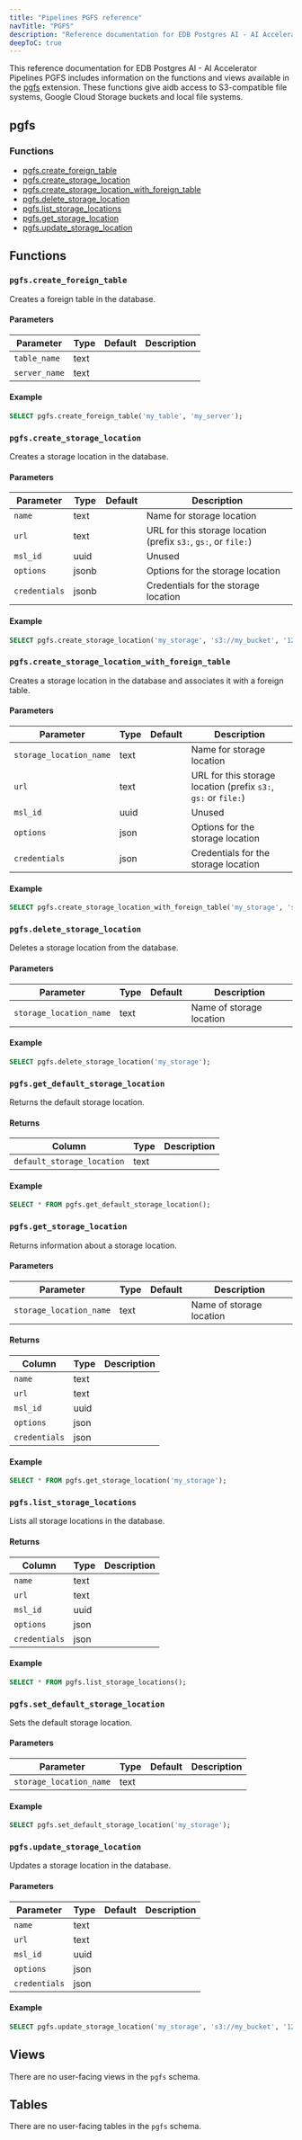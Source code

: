 ```yaml
---
title: "Pipelines PGFS reference"
navTitle: "PGFS"
description: "Reference documentation for EDB Postgres AI - AI Accelerator Pipelines PGFS."
deepToC: true
---
```


This reference documentation for EDB Postgres AI - AI Accelerator Pipelines PGFS includes information on the functions and views available in the [pgfs](../pgfs) extension. These functions give aidb access to S3-compatible file systems, Google Cloud Storage buckets and local file systems.

## pgfs

### Functions

* [pgfs.create_foreign_table](#pgfscreate_foreign_table)
* [pgfs.create_storage_location](#pgfscreate_storage_location)
* [pgfs.create_storage_location_with_foreign_table](#pgfscreate_storage_location_with_foreign_table)
* [pgfs.delete_storage_location](#pgfsdelete_storage_location)
* [pgfs.list_storage_locations](#pgfslist_storage_locations)
* [pgfs.get_storage_location](#pgfsget_storage_location)
* [pgfs.update_storage_location](#pgfsupdate_storage_location)

## Functions

### `pgfs.create_foreign_table`

Creates a foreign table in the database.

#### Parameters

| Parameter     | Type | Default | Description |
|---------------|------|---------|-------------|
| `table_name`  | text |         |             |
| `server_name` | text |         |             |

#### Example

```sql
SELECT pgfs.create_foreign_table('my_table', 'my_server');
```

### `pgfs.create_storage_location`

Creates a storage location in the database.

#### Parameters

| Parameter     | Type  | Default | Description                                                     |
|---------------|-------|---------|-----------------------------------------------------------------|
| `name`        | text  |         | Name for storage location                                       |
| `url`         | text  |         | URL for this storage location (prefix `s3:`, `gs:`, or `file:`) |
| `msl_id`      | uuid  |         | Unused                                                          |
| `options`     | jsonb |         | Options for the storage location                                |
| `credentials` | jsonb |         | Credentials for the storage location                            |

#### Example

```sql
SELECT pgfs.create_storage_location('my_storage', 's3://my_bucket', '123e4567-e89b-12d3-a456-426614174000', '{}'::JSONB, '{}'::JSONB);
```

### `pgfs.create_storage_location_with_foreign_table`

Creates a storage location in the database and associates it with a foreign table.

#### Parameters

| Parameter               | Type | Default | Description                                                    |
|-------------------------|------|---------|----------------------------------------------------------------|
| `storage_location_name` | text |         | Name for storage location                                      |
| `url`                   | text |         | URL for this storage location (prefix `s3:`, `gs:` or `file:`) |
| `msl_id`                | uuid |         | Unused                                                         |
| `options`               | json |         | Options for the storage location                               |
| `credentials`           | json |         | Credentials for the storage location                           |

#### Example

```sql
SELECT pgfs.create_storage_location_with_foreign_table('my_storage', 's3://my_bucket', '123e4567-e89b-12d3-a456-426614174000', '{}', '{}');
```

### `pgfs.delete_storage_location`

Deletes a storage location from the database.

#### Parameters

| Parameter               | Type | Default | Description                           |
|-------------------------|------|---------|---------------------------------------|
| `storage_location_name` | text |         |  Name of storage location             |

#### Example

```sql
SELECT pgfs.delete_storage_location('my_storage');
```

### `pgfs.get_default_storage_location`

Returns the default storage location.

#### Returns

| Column                   | Type | Description |
|--------------------------|------|-------------|
| `default_storage_location` | text |             |

#### Example

```sql
SELECT * FROM pgfs.get_default_storage_location();
```

### `pgfs.get_storage_location`

Returns information about a storage location.

#### Parameters

| Parameter               | Type | Default | Description                           |
|-------------------------|------|---------|---------------------------------------|
| `storage_location_name` | text |         |  Name of storage location             |

#### Returns

| Column                   | Type | Description |
|--------------------------|------|-------------|
| `name`                   | text |             |
| `url`                    | text |             |
| `msl_id`                 | uuid |             |
| `options`                | json |             |
| `credentials`            | json |             |

#### Example

```sql
SELECT * FROM pgfs.get_storage_location('my_storage');
```

### `pgfs.list_storage_locations`

Lists all storage locations in the database.

#### Returns

| Column                   | Type | Description |
|--------------------------|------|-------------|
| `name`                   | text |             |
| `url`                    | text |             |
| `msl_id`                 | uuid |             |
| `options`                | json |             |
| `credentials`            | json |             |

#### Example

```sql
SELECT * FROM pgfs.list_storage_locations();
```

### `pgfs.set_default_storage_location`

Sets the default storage location.

#### Parameters

| Parameter               | Type | Default | Description |
|-------------------------|------|---------|-------------|
| `storage_location_name` | text |         |             |

#### Example

```sql
SELECT pgfs.set_default_storage_location('my_storage');
```

### `pgfs.update_storage_location`

Updates a storage location in the database.

#### Parameters

| Parameter     | Type | Default | Description |
|---------------|------|---------|-------------|
| `name`        | text |         |             |
| `url`         | text |         |             |
| `msl_id`      | uuid |         |             |
| `options`     | json |         |             |
| `credentials` | json |         |             |

#### Example

```sql
SELECT pgfs.update_storage_location('my_storage', 's3://my_bucket', '123e4567-e89b-12d3-a456-426614174000', '{}', '{}');
```

## Views

There are no user-facing views in the `pgfs` schema.

## Tables

There are no user-facing tables in the `pgfs` schema.

